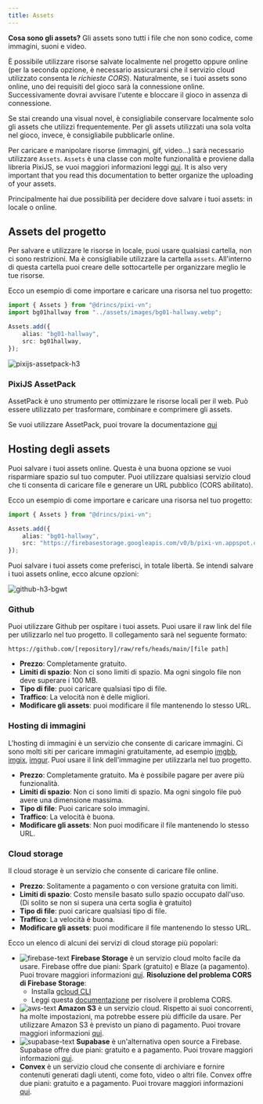 ```yaml
---
title: Assets
---
```


**Cosa sono gli assets?** Gli assets sono tutti i file che non sono codice, come immagini, suoni e video.

È possibile utilizzare risorse salvate localmente nel progetto oppure online (per la seconda opzione, è necessario assicurarsi che il servizio cloud utilizzato consenta le _richieste CORS_). Naturalmente, se i tuoi assets sono online, uno dei requisiti del gioco sarà la connessione online. Successivamente dovrai avvisare l'utente e bloccare il gioco in assenza di connessione.

Se stai creando una visual novel, è consigliabile conservare localmente solo gli assets che utilizzi frequentemente. Per gli assets utilizzati una sola volta nel gioco, invece, è consigliabile pubblicarle online.

Per caricare e manipolare risorse (immagini, gif, video...) sarà necessario utilizzare `Assets`. `Assets` è una classe con molte funzionalità e proviene dalla libreria PixiJS, se vuoi maggiori informazioni leggi [qui](https://pixijs.com/8.x/guides/components/assets). It is also very important that you read this documentation to better <DynamicLink href="/start/assets-management">organize the uploading of your assets</DynamicLink>.

Principalmente hai due possibilità per decidere dove salvare i tuoi assets: in locale o online.

## Assets del progetto

Per salvare e utilizzare le risorse in locale, puoi usare qualsiasi cartella, non ci sono restrizioni. Ma è consigliabile utilizzare la cartella `assets`. All'interno di questa cartella puoi creare delle sottocartelle per organizzare meglio le tue risorse.

Ecco un esempio di come importare e caricare una risorsa nel tuo progetto:

```ts title="utils/assets.ts"
import { Assets } from "@drincs/pixi-vn";
import bg01hallway from "../assets/images/bg01-hallway.webp";

Assets.add({
    alias: "bg01-hallway",
    src: bg01hallway,
});
```

![pixijs-assetpack-h3](/pixijs-assetpack.svg)

### PixiJS AssetPack

AssetPack è uno strumento per ottimizzare le risorse locali per il web. Può essere utilizzato per trasformare, combinare e comprimere gli assets.

Se vuoi utilizzare AssetPack, puoi trovare la documentazione [qui](https://pixijs.io/assetpack)

## Hosting degli assets

Puoi salvare i tuoi assets online. Questa è una buona opzione se vuoi risparmiare spazio sul tuo computer. Puoi utilizzare qualsiasi servizio cloud che ti consenta di caricare file e generare un URL pubblico (CORS abilitato).

Ecco un esempio di come importare e caricare una risorsa nel tuo progetto:

```ts title="utils/assets.ts"
import { Assets } from "@drincs/pixi-vn";

Assets.add({
    alias: "bg01-hallway",
    src: "https://firebasestorage.googleapis.com/v0/b/pixi-vn.appspot.com/o/public%2Fbreakdown%2Fbg01-hallway.webp?alt=media",
});
```

Puoi salvare i tuoi assets come preferisci, in totale libertà. Se intendi salvare i tuoi assets online, ecco alcune opzioni:

![github-h3-bgwt](/github.svg)

### Github

Puoi utilizzare Github per ospitare i tuoi assets. Puoi usare il raw link del file per utilizzarlo nel tuo progetto. Il collegamento sarà nel seguente formato:

```text
https://github.com/[repository]/raw/refs/heads/main/[file path]
```

- **Prezzo**: Completamente gratuito.
- **Limiti di spazio**: Non ci sono limiti di spazio. Ma ogni singolo file non deve superare i 100 MB.
- **Tipo di file**: puoi caricare qualsiasi tipo di file.
- **Traffico**: La velocità non è delle migliori.
- **Modificare gli assets**: puoi modificare il file mantenendo lo stesso URL.

### Hosting di immagini

L'hosting di immagini è un servizio che consente di caricare immagini. Ci sono molti siti per caricare immagini gratuitamente, ad esempio [imgbb](https://imgbb.com/), [imgix](https://www.imgix.com/), [imgur](https://imgur.com/). Puoi usare il link dell'immagine per utilizzarla nel tuo progetto.

- **Prezzo**: Completamente gratuito. Ma è possibile pagare per avere più funzionalità.
- **Limiti di spazio**: Non ci sono limiti di spazio. Ma ogni singolo file può avere una dimensione massima.
- **Tipo di file**: Puoi caricare solo immagini.
- **Traffico**: La velocità è buona.
- **Modificare gli assets**: Non puoi modificare il file mantenendo lo stesso URL.

### Cloud storage

Il cloud storage è un servizio che consente di caricare file online.

- **Prezzo**: Solitamente a pagamento o con versione gratuita con limiti.
- **Limiti di spazio**: Costo mensile basato sullo spazio occupato dall'uso. (Di solito se non si supera una certa soglia è gratuito)
- **Tipo di file**: puoi caricare qualsiasi tipo di file.
- **Traffico**: La velocità è buona.
- **Modificare gli assets**: puoi modificare il file mantenendo lo stesso URL.

Ecco un elenco di alcuni dei servizi di cloud storage più popolari:

- ![firebase-text](/firebase.svg) **Firebase Storage** è un servizio cloud molto facile da usare. Firebase offre due piani: Spark (gratuito) e Blaze (a pagamento). Puoi trovare maggiori informazioni [qui](https://firebase.google.com/pricing).
  **Risoluzione del problema CORS di Firebase Storage**:
  - Installa [gcloud CLI](https://cloud.google.com/sdk/docs/install)
  - Leggi questa [documentazione](https://medium.com/@we.viavek/setting-cors-in-firebase-19a2cce2fe28) per risolvere il problema CORS.
- ![aws-text](/aws.svg) **Amazon S3** è un servizio cloud. Rispetto ai suoi concorrenti, ha molte impostazioni, ma potrebbe essere più difficile da usare. Per utilizzare Amazon S3 è previsto un piano di pagamento. Puoi trovare maggiori informazioni [qui](https://aws.amazon.com/s3/pricing/).
- ![supabase-text](/supabase.svg) **Supabase** è un'alternativa open source a Firebase. Supabase offre due piani: gratuito e a pagamento. Puoi trovare maggiori informazioni [qui](https://supabase.io/pricing).
- **Convex** è un servizio cloud che consente di archiviare e fornire contenuti generati dagli utenti, come foto, video o altri file. Convex offre due piani: gratuito e a pagamento. Puoi trovare maggiori informazioni [qui](https://www.convex.dev/pricing).

